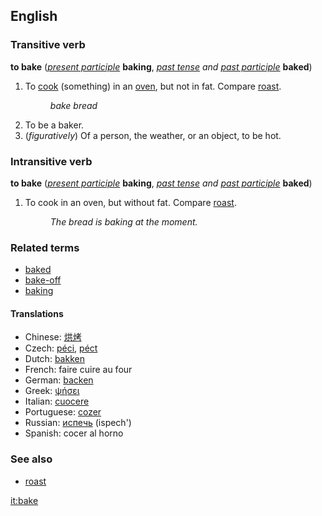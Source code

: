 ==English==
===Transitive verb===
'''to bake''' (''[[present participle]]'' '''baking''', ''[[past tense]] and [[past participle]]'' '''baked''')

#To [[cook]] (something) in an [[oven]], but not in fat.  Compare [[roast]].
#:''bake bread''
#To be a baker.
#(''figuratively'') Of a person, the weather, or an object, to be hot.

===Intransitive verb===
'''to bake''' (''[[present participle]]'' '''baking''', ''[[past tense]] and [[past participle]]'' '''baked''')

#To cook in an oven, but without fat.  Compare [[roast]].
#:''The bread is baking at the moment.''

===Related terms===
*[[baked]] <!--terms such as "baked beans" are at [[baked]]-->
*[[bake-off]]
*[[baking]] <!--terms such as "baking tray" are at [[baking]]-->

====Translations====
*Chinese: [[烘烤]]
*Czech: [[péci]], [[péct]]
*Dutch: [[bakken]]
*French: faire cuire au four
*German: [[backen]]
*Greek: [[ψήσει]]
*Italian: [[cuocere]]
*Portuguese: [[cozer]]
*Russian: [[испечь]] (ispech')
*Spanish: cocer al horno

===See also===
*[[roast]]

[[it:bake]]